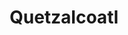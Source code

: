 ---
title: "Quetzalcoatl"
slug: "quetzalcoatl"
arcana: "Sun"

image: "./.jpg"

phys: ""
gun: ""
fire: ""
ice: ""
elec: ""
wind: ""
psy: ""
nuke: ""
bless: ""
curse: ""
---